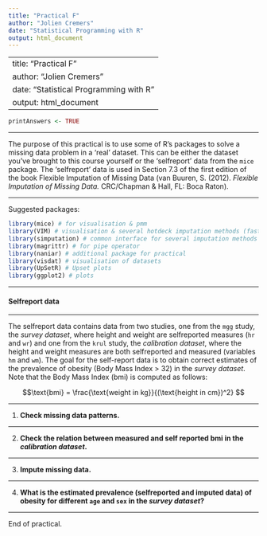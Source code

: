 ```yaml
---
title: "Practical F"
author: "Jolien Cremers"
date: "Statistical Programming with R"
output: html_document
---
```


---
title: "Practical F"
author: "Jolien Cremers"
date: "Statistical Programming with R"
output: html_document
---

```r
printAnswers <- TRUE
```

---

The purpose of this practical is to use some of R's packages to solve a missing data problem in a 'real' dataset. This can be either the dataset you've brought to this course yourself or the 'selfreport' data from the `mice` package. The 'selfreport' data is used in Section 7.3 of the first edition of the book Flexible Imputation of Missing Data (van Buuren, S. (2012). *Flexible Imputation of Missing Data.* CRC/Chapman & Hall, FL: Boca Raton).

---

Suggested packages:

```r

library(mice) # for visualisation & pmm
library(VIM) # visualisation & several hotdeck imputation methods (fast implementation)
library(simputation) # common interface for several imputation methods
library(magrittr) # for pipe operator
library(naniar) # additional package for practical
library(visdat) # visualisation of datasets
library(UpSetR) # Upset plots
library(ggplot2) # plots

```

---

#### Selfreport data

---

The selfreport data contains data from two studies, one from the `mgg` study, the *survey dataset*, where height and weight are selfreported measures (`hr` and `wr`) and one from the `krul` study, the *calibration dataset*, where the height and weight measures are both selfreported and measured (variables `hm` and `wm`). The goal for the self-report data is to obtain correct estimates of the prevalence of obesity (Body Mass Index > 32) in the *survey dataset*. Note that the Body Mass Index (bmi) is computed as follows:

$$\text{bmi} = \frac{\text{weight in kg}}{(\text{height in cm})^2} $$

---

1. **Check missing data patterns.**

---

2. **Check the relation between measured and self reported bmi in the *calibration dataset*.**

---

3. **Impute missing data.**

---

4. **What is the estimated prevalence (selfreported and imputed data) of obesity for different `age` and `sex` in the *survey dataset*?**

---

End of practical. 
